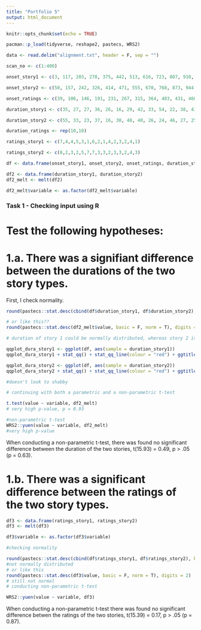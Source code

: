 ```yaml
---
title: "Portfolio 5"
output: html_document
---
```


```r
knitr::opts_chunk$set(echo = TRUE)
```

```r
pacman::p_load(tidyverse, reshape2, pastecs, WRS2)
```

```r

data <- read.delim("alignment.txt", header = F, sep = "")

```

```r

scan_no <- c(1:400)

onset_story1 <- c(3, 117, 203, 278, 375, 442, 513, 616, 723, 807, 910, 1003, 1093, 1186, 1282) #in seconds

onset_story2 <- c(50, 157, 242, 326, 414, 471, 555, 670, 768, 873, 944, 1054, 1149, 1242, 1316)

onset_ratings <- c(39, 106, 146, 191, 231, 267, 315, 364, 403, 431, 460, 502, 544, 605, 659, 711, 757, 796, 862, 899, 933, 992, 1042, 1082, 1138, 1175, 1231, 1271, 1305, 1348)

duration_story1 <- c(35, 27, 27, 36, 26, 16, 29, 42, 33, 54, 22, 38, 43, 43, 21)

duration_story2 <- c(55, 33, 23, 37, 16, 30, 48, 40, 26, 24, 46, 27, 25, 27, 30)

duration_ratings <- rep(10,10)

ratings_story1 <- c(7,4,4,5,3,1,6,2,1,4,2,3,2,4,1)

ratings_story2 <- c(8,2,3,2,5,7,7,3,3,2,3,3,2,4,3)

df <- data.frame(onset_story1, onset_story2, onset_ratings, duration_story1, duration_story2, duration_ratings, ratings_story1, ratings_story2)

df2 <- data.frame(duration_story1, duration_story2)
df2_melt <- melt(df2)

df2_melt$variable <- as.factor(df2_melt$variable)

```

### Task 1 - Checking input using R

# Test the following hypotheses:
# 1.a. There was a signifiant difference between the durations of the two story types. 

First, I check normality.

```r


round(pastecs::stat.desc(cbind(df$duration_story1, df$duration_story2), basic = F, norm = T), digits = 2)

# or like this??
round(pastecs::stat.desc(df2_melt$value, basic = F, norm = T), digits = 2)

# duration of story 1 could be normally distributed, whereas story 2 is significantly different from a normal distribution.

qqplot_dura_story1 <- ggplot(df, aes(sample = duration_story1))
qqplot_dura_story1 + stat_qq() + stat_qq_line(colour = "red") + ggtitle("ff")

qqplot_dura_story2 <- ggplot(df, aes(sample = duration_story2))
qqplot_dura_story2 + stat_qq() + stat_qq_line(colour = "red") + ggtitle("ff")

#doesn't look to shabby

# continuing with both a parametric and a non-parametric t-test

t.test(value ~ variable, df2_melt)
# very high p-value, p = 0.93

#non-parametric t-test
WRS2::yuen(value ~ variable, df2_melt)
#very high p-value 

```

When conducting a non-parametric t-test, there was found no significant difference between the duration of the two stories, t(15.93) = 0.49, p > .05 (p = 0.63).

# 1.b. There was a significant difference between the ratings of the two story types.


```r

df3 <- data.frame(ratings_story1, ratings_story2)
df3 <- melt(df3)

df3$variable <- as.factor(df3$variable)

#checking normality

round(pastecs::stat.desc(cbind(df$ratings_story1, df$ratings_story2), basic = F, norm = T), digits = 2)
#not normally distributed
# or like this
round(pastecs::stat.desc(df3$value, basic = F, norm = T), digits = 2)
# still not normal
# conducting non-parametric t-test

WRS2::yuen(value ~ variable, df3)


```
When conducting a non-parametric t-test there was found no significant difference betwen the ratings of the two stories, t(15.39) = 0.17, p > .05 (p = 0.87). 
